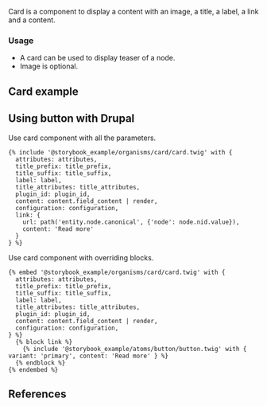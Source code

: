
<Meta title="UI/Organisms/Card" name="Documentation" component={Card} />

<Title>Card</Title>

Card is a component to display a content with an image, a title, a label, a link and a content.

### Usage

- A card can be used to display teaser of a node.
- Image is optional.

## Card example

<Canvas of={Card.Default} />

## Using button with Drupal

Use card component with all the parameters.

```twig
{% include '@storybook_example/organisms/card/card.twig' with {
  attributes: attributes,
  title_prefix: title_prefix,
  title_suffix: title_suffix,
  label: label,
  title_attributes: title_attributes,
  plugin_id: plugin_id,
  content: content.field_content | render,
  configuration: configuration,
  link: {
    url: path('entity.node.canonical', {'node': node.nid.value}),
    content: 'Read more'
  }
} %}
```

Use card component with overriding blocks.

```twig
{% embed '@storybook_example/organisms/card/card.twig' with {
  attributes: attributes,
  title_prefix: title_prefix,
  title_suffix: title_suffix,
  label: label,
  title_attributes: title_attributes,
  plugin_id: plugin_id,
  content: content.field_content | render,
  configuration: configuration,
} %}
  {% block link %}
    {% include '@storybook_example/atoms/button/button.twig' with { variant: 'primary', content: 'Read more' } %}
  {% endblock %}
{% endembed %}
```

## References

<ArgTypes of={Card} />
